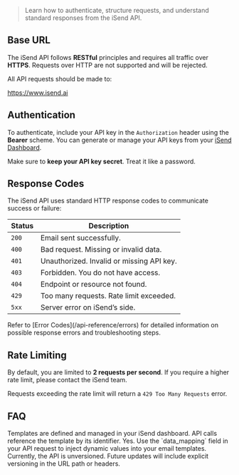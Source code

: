 > Learn how to authenticate, structure requests, and understand standard responses from the iSend API.

## Base URL

The iSend API follows **RESTful** principles and requires all traffic over **HTTPS**. Requests over HTTP are not supported and will be rejected.

All API requests should be made to:

https://www.isend.ai


## Authentication

To authenticate, include your API key in the `Authorization` header using the **Bearer** scheme. You can generate or manage your API keys from your [iSend Dashboard](https://www.isend.ai/dashboard).


Make sure to **keep your API key secret**. Treat it like a password.

## Response Codes

The iSend API uses standard HTTP response codes to communicate success or failure:

| Status | Description                              |
|--------|------------------------------------------|
| `200`  | Email sent successfully.                 |
| `400`  | Bad request. Missing or invalid data.    |
| `401`  | Unauthorized. Invalid or missing API key.|
| `403`  | Forbidden. You do not have access.       |
| `404`  | Endpoint or resource not found.          |
| `429`  | Too many requests. Rate limit exceeded.  |
| `5xx`  | Server error on iSend’s side.            |

<Info>
  Refer to [Error Codes](/api-reference/errors) for detailed information on possible response errors and troubleshooting steps.
</Info>

## Rate Limiting

By default, you are limited to **2 requests per second**. If you require a higher rate limit, please contact the iSend team.

Requests exceeding the rate limit will return a `429 Too Many Requests` error.

## FAQ

<AccordionGroup>
  <Accordion title="How are templates managed?">
    Templates are defined and managed in your iSend dashboard. API calls reference the template by its identifier.
  </Accordion>

  <Accordion title="Do you support custom data in templates?">
    Yes. Use the `data_mapping` field in your API request to inject dynamic values into your email templates.
  </Accordion>

  <Accordion title="How do you handle API versioning?">
    Currently, the API is unversioned. Future updates will include explicit versioning in the URL path or headers.
  </Accordion>
</AccordionGroup>
